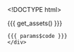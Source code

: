 <!DOCTYPE html>
<html>
  <head>
    <meta http-equiv="Content-Type" content="text/html; charset=utf-8"/>
    <base target="_blank"> <!-- open all links on a new tab -->

    <title>{{{ params$title }}}</title>

    {{{ get_assets() }}}

  </head>

  <body>
    <script type="text/javascript">
    ```r

    data = {{ data }}

    radius = {{ params$radius }}

    color_scale = {{{ get_d3_color_scale() }}}

    color_title = {{ params$color_title }}

    color_legend_counts = {{ get_color_legend_counts() }}

    plot = new_plot(
        width: {{ params$width }}
        height: {{ params$height }}
        padding: {{ params$padding }}

        # TODO: refactor into a labels object
        xlab: {{ params$xlab }}
        ylab: {{ params$ylab }}
        rotate_label:
            y : {{ params$rotate_label_y }}
        title: {{ params$title }}
        box: {{ params$box }}

        # TODO: refactor these into a get_scales function
        xlim: {{ params$xlim }}
        ylim: {{ params$ylim }}
        data_ranges: {{{ get_data_ranges() }}}
        categorical_domains: {{{ get_categorical_domains() }}}

        jitter: {{ params$jitter }}
        ordinal_scale_padding: 1
        linear_scale_padding: 40 )

    plot.tooltip_text = (d) ->
        {{{ get_tooltip_content() }}}

    plot.center.append("defs").append("clipPath")
        .attr("id", "clip")
      .append("rect")
        .attr(
            "width": plot.width
            "height": plot.height)

    clip = plot.center.append("g")
        .attr("clip-path", "url(#clip)")

    if plot.zoom
        clip.append("rect")
          .style("cursor": "move")
          .attr(
                "class": "overlay"
                "width":  plot.width
                "height": plot.height
                "fill": "none"
                "pointer-events": "all")
          .call(d3.behavior.zoom()
              .x(plot.scales.x)
              .y(plot.scales.y)
              .scaleExtent([1, Infinity])
              .on("zoom", () -> redraw() ))

        redraw = () ->
            plot.select(".x.axis").call(plot.axes.x);
            plot.select(".y.axis").call(plot.axes.y);
            g_points.attr("transform", transform)

    transform = (d) ->
        "translate(#{plot.scales.x(d.x) + plot.jitters.x()}, #{plot.scales.y(d.y) + plot.jitters.y()})"

    g_points = clip.selectAll(".point")
        .data(data)
      .enter().append("g")
        .attr(
              "class": "point"
              "transform": transform)


    points = g_points.append("svg:circle")
        .attr(
            "class": "point_tooltip"
            "r": radius
            "fill": (d) -> color_scale(d.group)
            "title": (d) -> plot.tooltip_text(d) )

    $(".point_tooltip").tooltip
        html: true
        container: "body"
        placement: "top"

    point_names = g_points.append("text")
        .text((d) -> d.point_name)
        .attr(
            "dy": ".32em"
            "dx": 8
            "text-anchor": "left"
            "display": "none")
        .style(
            "fill": (d) -> color_scale(d.group)
            "font-size": "22px")


    # Sidebar
    sidebar = plot.right_margin.append("g")
        .attr("transform","translate(60,0)")

    g_toggle_names = sidebar.append("g")
        .style("cursor", "pointer")
        .style("font-size","22px")
        .on("click", () -> toggle_names())

    g_toggle_names.append("circle")
        .attr("r", 7)
        .attr("stroke","black")
        .attr("stroke-width", 2)
        .attr("fill","white")

    g_toggle_names.append("text")
        .attr('text-anchor', 'start')
        .attr('dy', '.32em')
        .attr('dx', '12')
        .text("Show names (#{data.length})")

    toggle_names = ()->
        showing_point_names = g_toggle_names.classed("show_names")
        point_names.attr("display", ()-> if showing_point_names then "none" else "inline")
        g_toggle_names.attr("class", ()-> if showing_point_names then "" else "show_names")
            .select("circle").attr("fill", ()-> if showing_point_names then "white" else "black")

    # Draw color legend only when there is more than one color
    if color_scale.range().length > 1
        sidebar.append("text")
            .attr(
                  "class": "color_title"
                  "x": -radius
                  "y": 45
                  "dy": ".35em")
            .style(
                  "font-size": "16px"
                  "font-weight": "bold")
            .text(color_title)

        g_color_legend = sidebar.selectAll(".key")
            .data(color_scale.domain().reverse())
          .enter().append("g")
            .attr(
                  "transform": (d, i) -> "translate(0, #{i * (radius * 2 + 15) + 70})"
                  "class": "key")

        g_color_legend.append("circle")
            .attr(
                "r": radius
                "fill": color_scale)

        # legend_point_names = get_legend_names_param()
        g_color_legend.append("text")
            .attr(
                "x": radius + 10
                "y": 0
                "dy": ".35em")
            .text((d) -> "#{d} (#{color_legend_counts[d]})")
            # ).text((d,i) -> legend_names[i])


    # d3.select(window).on("keydown", () ->
    #     # switch (d3.event.keyCode) {
    #       # case : year = Math.max(year0, year - 10); break;
    #       # case 39: year = Math.min(year1, year + 10); break;
    #     # }
    #     # console.log(d3.event.keyCode)
    #     if (d3.event.keyCode in [78, 32]) # 'n' or 'space bar'
    #         change()
    # )

    ```
    </script>
    <div class = "code">
    {{{ params$code }}}
    </div>
  </body>
</html>